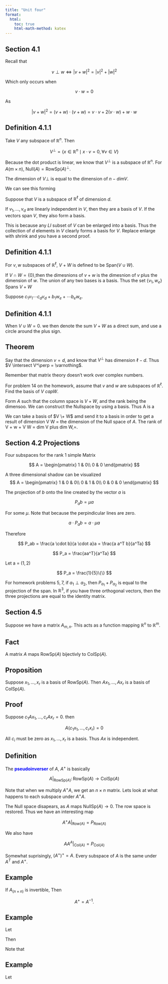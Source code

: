 ```yaml
---
title: "Unit four"
format:
  html:
    toc: true
    html-math-method: katex
---
```


## Section 4.1

Recall that 

$$
v \perp w \iff  |v+w|^2 = |v|^2 + |w|^2
$$

Which only occurs when 

$$
v\cdot w = 0
$$

As 

$$
|v+w|^2 = (v + w) \cdot (v + w) = v \cdot v + 2(v\cdot w) + w\cdot w
$$

::: {.callout-note icon="false"}
## Definition 4.1.1

Take $V$ any subspace of $\mathbb{R}^n$. Then

$$
V^\perp = \{x \in \mathbb{R}^n \mid x \cdot v = 0, \forall v \in V\}
$$

:::

Because the dot product is linear, we know that $V^\perp$ is a subspace of $\mathbb{R}^n$. For $A (m\times n)$, $\text{Null}(A) = \text{RowSp}(A)^\perp$.

The dimension of $V\perp$ is equal to the dimension of $n - dim V$.

We can see this forming 

\begin{align*}
A = \begin{pmatrix}
& \cdots & v_1^T
\end{pmatrix}
\end{align*}

Suppose that $V$ is a subspace of $\mathbb{R}^\ell$ of dimension $d$. 

If $v_1,\ldots,v_d$ are linearly independent in $V$, then they are a basis of $V$. If the vectors span $V$, they also form a basis.

This is because any $LI$ subset of $V$ can be enlarged into a basis. Thus the collection of $d$ elements in $V$ clearly forms a basis for $V$. Replace enlarge with shrink and you have a second proof.

::: {.callout-note icon="false"}
## Definition 4.1.1

For $v,w$ subspaces of $\mathbb{R}^\ell$, $V + W$ is defined to be 
$\text{Span}(V \cup W)$. 
:::

If $V \cap W = \{0\}$,then the dimesnions of $v + w$ is the dimesnion of $v$ plus the dimension of $w$. The union of any two bases is a basis. Thus the set $\{v_1,w_e\}$ Spans $V + W$


Suppose $c_1v_1 \cdots c_d v_d + b_1 w _ e + \cdots b_ew_e$.

::: {.callout-note icon="false"}
## Definition 4.1.1

When $V \cup W = 0$. we then denote the sum $V + W$ as a direct sum, and use a circle around the plus sign.
:::

::: {.callout-note icon="false"}
## Theorem

Say that the dimension $v = d$, and know that $V^\perp$ has dimension $\ell - d$. Thus $V \intersect V^\perp = \varnothing$.
:::

Remember that matrix theory doesn't work over complex numbers.

For problem 14 on the homework, assume that $v$ and $w$ are subspaces of $\mathbb{R}^\ell$. Find the basis of $V \ cap W$.

Form $A$ such that the column space is $V + W$, and the rank being the dimensoo. We can construct the Nullspace by using a basis. Thus A is a

We can take a basis of $V \+ W$ amd send it to a basis in order to get a result of dimension V \cup W = the dimension of the Null space of $A$. The rank of V + w + V \cup W = dim V plus dim W,=.


## Section 4.2 Projections

Four subspaces for the rank $1$ simple Matrix

$$
A = \begin{pmatrix}
1 & 0\\
0 & 0  
\end{pmatrix}
$$

A three dimensional shadow can be visualized
$$
A = \begin{pmatrix}
1 & 0 & 0\\
0 & 1 & 0\\
0 & 0 & 0 
\end{pmatrix}
$$

The projection of $b$ onto the line created by the vector $a$ is

$$
P_ab = \mu a
$$

For some $\mu$. Note that because the perpindicular lines are zero.

$$
a \cdot P_ab = a \cdot \mu a
$$

Therefore

$$
P_ab = \frac{a \cdot b}{a \cdot a}a = \frac{a a^T b}{a^Ta}
$$

$$
P_a = \frac{aa^T}{a^Ta}
$$

Let a = $(1,2)$

$$
P_a = \frac{1}{5}\{\}
$$

For homework problems $5,7$, if $a_1 \perp a_2$, then $P_{a_1} + P_{a_2}$ is equal to the projection of the span. In $\mathbb{R}^3$, if you have three orthogonal vectors, then the three projections are equal to the identity matrix.

## Section 4.5

Suppose we have a matrix $A_{m,n}$. This acts as a function mapping $\mathbb{R}^n$ to $\mathbb{R}^m$.

::: {.callout-note icon="false"}
## Fact

A matrix $A$ maps $\text{RowSp}(A)$ bijectivly to $\text{ColSp}(A)$.
:::

::: {.callout-note icon="false"}
## Proposition

Suppose $x_1,\ldots,x_r$ is a basis of $\text{RowSp}(A)$. Then $Ax_1,\ldots,Ax_r$ is a basis of $\text{ColSp}(A)$. 

:::

::: {.callout-tip icon="false"}
## Proof

Suppose $c_1Ax_1,\ldots,c_rAx_r = 0$. then

$$
A(c_1x_1,\ldots,c_rx_r) = 0
$$

All $c_i$ must be zero as $x_1,\ldots,x_r$ is a basis. Thus $Ax$ is independent.
:::

::: {.callout-note icon="false"}
## Definition

The [**pseudoinverser**]{style="color: blue"} of $A$, $A^+$ is basically

$$
A|_{\text{RowSp}(A)} \colon \text{RowSp}(A) \to \text{ColSp}(A)
$$

:::

Note that when we multiply $A^+A$, we get an $n\times n$ matrix. Lets look at what happens to each subspace under $A^+A$.

The Null space disapears, as $A$ maps $\text{NullSp}(A) \to 0$. The row space is restored. Thus we have an interesting map

$$
A^+A|_{\text{Row(A)}} = P_{\text{Row}(A)}
$$

We also have

$$
AA^A|_{\text{Col(A)}} = P_{\text{Col}(A)}
$$

Somewhat suprisingly, $(A^+)^+ = A$. Every subspace of $A$ is the same under $A^T$ and $A^+$.

::: {.callout-warning icon="false"}
## Example

If $A_{(n\times n)}$ is invertible, Then

$$
A^+ = A^{-1}.
$$
:::

::: {.callout-warning icon="false"}
## Example

Let 

\begin{align*}
A = 
\begin{pmatrix}
0 & 2\\
0 & 0
\end{pmatrix}
\end{align*}

Then

\begin{align*}
A = 
\begin{pmatrix}
0 & 0\\
\frac{1}{2} & 0
\end{pmatrix}
\end{align*}

Note that 

\begin{align*}
AA^+ = 
\begin{pmatrix}
1 & 0\\
0 & 0
\end{pmatrix}= P_{\text{Col}(A)}
\end{align*}

:::

::: {.callout-warning icon="false"}
## Example

Let 

\begin{align*}
A = 
\begin{pmatrix}
a & 0\\
0 & 0\\
0 & b
\end{pmatrix}
\end{align*}


:::